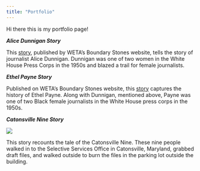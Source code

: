 ```yaml
---
title: "Portfolio"
---
```


Hi there this is my portfolio page!

***Alice Dunnigan Story***

This [story](https://boundarystones.weta.org/2023/02/10/alice-dunnigan-left-her-mark-first-black-female-white-house-reporter), published by WETA's Boundary Stones website, tells the story of journalist Alice Dunnigan. Dunnigan was one of two women in the White House Press Corps in the 1950s and blazed a trail for female journalists.

***Ethel Payne Story***

Published on WETA's Boundary Stones website, this [story](https://boundarystones.weta.org/2022/09/30/ethel-payne-first-lady-black-press) captures the history of Ethel Payne. Along with Dunnigan, mentioned above, Payne was one of two Black female journalists in the White House press corps in the 1950s.

***Catonsville Nine Story***

[![](Catonsville_Nine_historical_plaque_(50688813176).jpg){fig-alt="A sign post, erected by the Maryland Historical Society, with the words Catonsville Nine bolded across the top. The sign describes the actions of the nine."}](https://boundarystones.weta.org/sites/default/files/styles/embed/public/Catonsville_Nine_historical_plaque_%2850688813176%29.jpg?itok=TzWz6fsw)

This story recounts the tale of the Catonsville Nine. These nine people walked in to the Selective Services Office in Catonsville, Maryland, grabbed draft files, and walked outside to burn the files in the parking lot outside the building.
